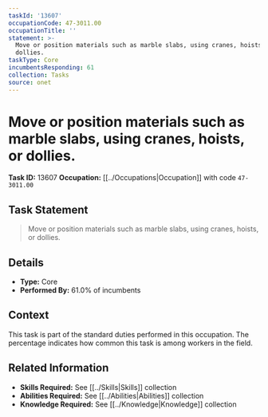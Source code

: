 ```yaml
---
taskId: '13607'
occupationCode: 47-3011.00
occupationTitle: ''
statement: >-
  Move or position materials such as marble slabs, using cranes, hoists, or
  dollies.
taskType: Core
incumbentsResponding: 61
collection: Tasks
source: onet
---
```

# Move or position materials such as marble slabs, using cranes, hoists, or dollies.

**Task ID:** 13607
**Occupation:** [[../Occupations|Occupation]] with code `47-3011.00`

## Task Statement

> Move or position materials such as marble slabs, using cranes, hoists, or dollies.

## Details

- **Type:** Core
- **Performed By:** 61.0% of incumbents

## Context

This task is part of the standard duties performed in this occupation. The percentage indicates how common this task is among workers in the field.

## Related Information

- **Skills Required:** See [[../Skills|Skills]] collection
- **Abilities Required:** See [[../Abilities|Abilities]] collection
- **Knowledge Required:** See [[../Knowledge|Knowledge]] collection

